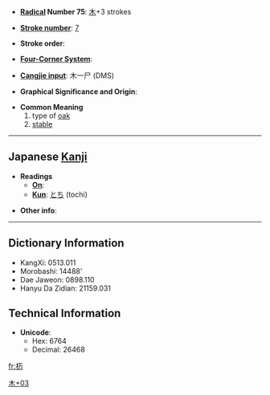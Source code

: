 * '''[[Wiktionary:Chinese radical index| Radical]] Number 75''': [[Wiktionary:Chinese radical index 木|木]]+3 strokes

* '''[[Wiktionary:Chinese total strokes index|Stroke number]]''': [[Wiktionary:Chinese total strokes index 7|7]]

* '''Stroke order''': 

* '''[[Wiktionary:Chinese four corner index|Four-Corner System]]''': 

* '''[[Wiktionary:Chinese Cangjie index|Cangjie input]]''': 木一尸 (DMS)

* '''Graphical Significance and Origin''': 

* '''Common Meaning'''
*#type of [[oak]]
*# [[stable]]

----

== Japanese [[Kanji]] ==

* '''Readings'''
** '''[[On]]''': 
** '''[[Kun]]''': [[とち]] (tochi)

* '''Other info''':  

----

== Dictionary Information ==

* KangXi: 0513.011
* Morobashi: 14488'
* Dae Jaweon: 0898.110
* Hanyu Da Zidian: 21159.031

== Technical Information ==

* '''Unicode''':
** Hex: 6764
** Decimal: 26468

[[Category:Japanese-only CJKV Characters|木+03]]

[[fr:杤]]